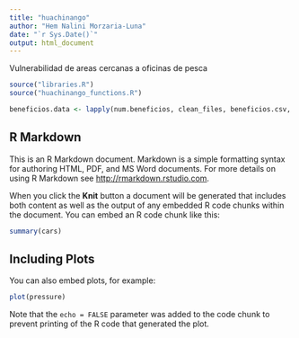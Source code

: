 ```yaml
---
title: "huachinango"
author: "Hem Nalini Morzaria-Luna"
date: "`r Sys.Date()`"
output: html_document
---
```


Vulnerabilidad de areas cercanas a oficinas de pesca


```r

source("libraries.R")
source("huachinango_functions.R")

beneficios.data <- lapply(num.beneficios, clean_files, beneficios.csv, tipo.beneficio, names.sp)

```

## R Markdown

This is an R Markdown document. Markdown is a simple formatting syntax for authoring HTML, PDF, and MS Word documents. For more details on using R Markdown see <http://rmarkdown.rstudio.com>.

When you click the **Knit** button a document will be generated that includes both content as well as the output of any embedded R code chunks within the document. You can embed an R code chunk like this:

```r
summary(cars)
```

## Including Plots

You can also embed plots, for example:

```r
plot(pressure)
```

Note that the `echo = FALSE` parameter was added to the code chunk to prevent printing of the R code that generated the plot.

